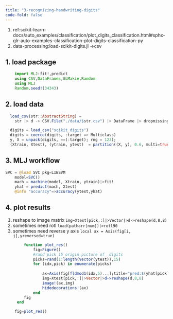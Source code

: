 ```yaml
---
title: "3-recognizing-handwriting-digits"
code-fold: false
---
```


:::{.callout-note title="info"}
1.   ref:scikit-learn-docs/auto_examples/classification/plot_digits_classification.html#sphx-glr-auto-examples-classification-plot-digits-classification-py
2.   data-processing:load-scikit-digits.jl ->csv
:::


## 1. load package
```julia
    import MLJ:fit!,predict
    using CSV,DataFrames,GLMakie,Random
    using MLJ
    Random.seed!(34343)
```

## 2. load data

```julia
  load_csv(str::AbstractString) =
    str |> d -> CSV.File("./data/$str.csv") |> DataFrame |> dropmissing

  digits = load_csv("scikit_digits")
  digits = coerce(digits, :target => Multiclass)
  y, X = unpack(digits, ==(:target); rng = 123);
  (Xtrain, Xtest), (ytrain, ytest)  = partition((X, y), 0.6, multi=true,  rng=123)
```

## 3. MLJ workflow
```julia
SVC = @load SVC pkg=LIBSVM
    model=SVC()
    mach = machine(model, Xtrain, ytrain)|>fit!
    yhat = predict(mach, Xtest)
    @info "accuracy"=>accuracy(ytest,yhat)
```

## 4. plot results

:::{.callout-tip title="makie plot image"}
 1. reshape to image  matrix `img=Xtest[pick,:]|>Vector|>d->reshape(d,8,8)`
 2. sometimes need rotl `load(patharr[num])|>rotl90`
 3. sometimes need reverse y axis `local ax = Axis(fig[i, j],yreversed=true)`
            
:::

```julia
        function plot_res()
            fig=Figure()
            #rand pick 15 origin picture of  digits
            picks=rand(1:length(Vector(ytest)),15)
            for (idx,pick) in enumerate(picks)
                
                ax=Axis(fig[fldmod1(idx,5)...];title="pred:$(yhat[pick])",yreversed=true)
                img=Xtest[pick,:]|>Vector|>d->reshape(d,8,8)
                image!(ax,img)
                hidedecorations!(ax)
            end
        fig
     end

    fig=plot_res()
```